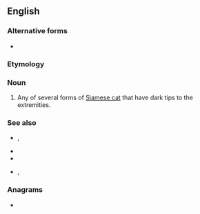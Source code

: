 ==English==

===Alternative forms===
* {{l|en|colorpoint}}

===Etymology===
{{compound|en|colour|point}}

===Noun===
{{en-noun}}

# Any of several forms of [[Siamese cat]] that have dark tips to the extremities.

===See also===
* {{l|en|blue point}}, {{l|en|bluepoint}}
* {{l|en|chocolate point}}
* {{l|en|lilac point}}
* {{l|en|seal point}}, {{l|en|sealpoint}}

===Anagrams===
* {{anagrams|en|a=cilnoooprtu|prolocution}}